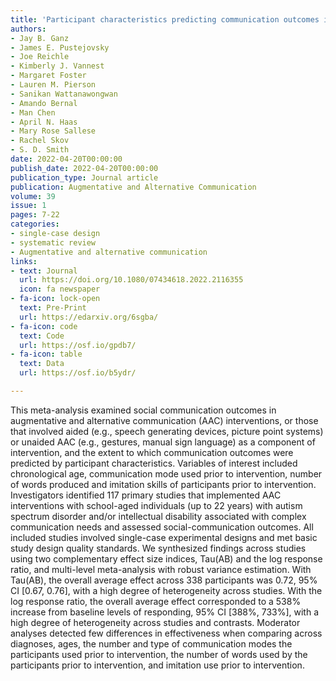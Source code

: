```yaml
---
title: 'Participant characteristics predicting communication outcomes in AAC implementation for individuals with ASD and IDD: Meta-analysis'
authors:
- Jay B. Ganz
- James E. Pustejovsky
- Joe Reichle
- Kimberly J. Vannest
- Margaret Foster
- Lauren M. Pierson
- Sanikan Wattanawongwan
- Amando Bernal
- Man Chen
- April N. Haas
- Mary Rose Sallese
- Rachel Skov
- S. D. Smith
date: 2022-04-20T00:00:00
publish_date: 2022-04-20T00:00:00
publication_type: Journal article
publication: Augmentative and Alternative Communication
volume: 39
issue: 1
pages: 7-22
categories:
- single-case design
- systematic review
- Augmentative and alternative communication
links:
- text: Journal
  url: https://doi.org/10.1080/07434618.2022.2116355
  icon: fa newspaper
- fa-icon: lock-open
  text: Pre-Print
  url: https://edarxiv.org/6sgba/
- fa-icon: code
  text: Code
  url: https://osf.io/gpdb7/
- fa-icon: table
  text: Data
  url: https://osf.io/b5ydr/

---
```



This meta-analysis examined social communication outcomes in augmentative and alternative communication (AAC) interventions, or those that involved aided (e.g., speech generating devices, picture point systems) or unaided AAC (e.g., gestures, manual sign language) as a component of intervention, and the extent to which communication outcomes were predicted by participant characteristics. Variables of interest included chronological age, communication mode used prior to intervention, number of words produced and imitation skills of participants prior to intervention. Investigators identified 117 primary studies that implemented AAC interventions with school-aged individuals (up to 22 years) with autism spectrum disorder and/or intellectual disability associated with complex communication needs and assessed social-communication outcomes. All included studies involved single-case experimental designs and met basic study design quality standards. We synthesized findings across studies using two complementary effect size indices, Tau(AB) and the log response ratio, and multi-level meta-analysis with robust variance estimation. With Tau(AB), the overall average effect across 338 participants was 0.72, 95% CI [0.67, 0.76], with a high degree of heterogeneity across studies. With the log response ratio, the overall average effect corresponded to a 538% increase from baseline levels of responding, 95% CI [388%, 733%], with a high degree of heterogeneity across studies and contrasts. Moderator analyses detected few differences in effectiveness when comparing across diagnoses, ages, the number and type of communication modes the participants used prior to intervention, the number of words used by the participants prior to intervention, and imitation use prior to intervention.

